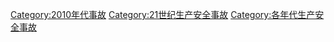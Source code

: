 [[Category:2010年代事故|Category:2010年代事故]]
[[Category:21世纪生产安全事故|Category:21世纪生产安全事故]]
[[Category:各年代生产安全事故|Category:各年代生产安全事故]]